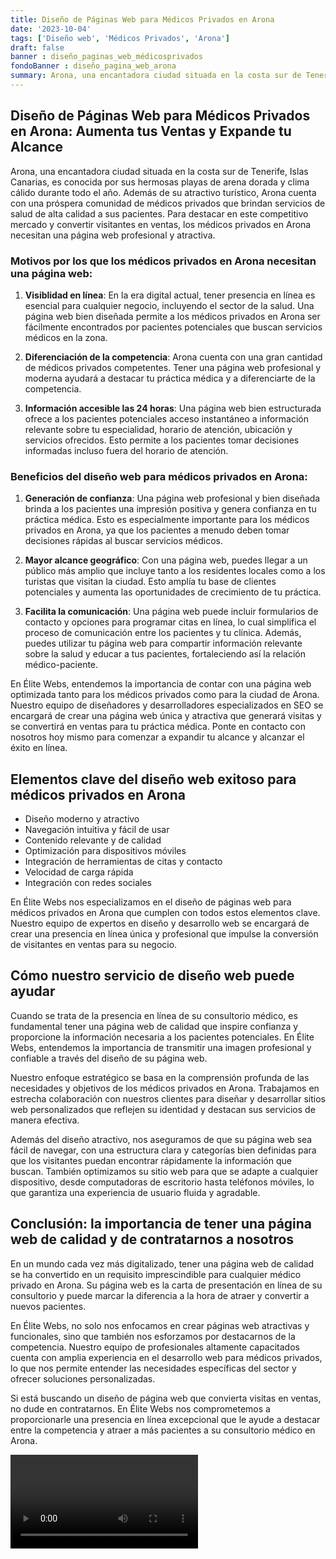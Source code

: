```yaml
---
title: Diseño de Páginas Web para Médicos Privados en Arona
date: '2023-10-04'
tags: ['Diseño web', 'Médicos Privados', 'Arona']
draft: false
banner : diseño_paginas_web_médicosprivados
fondoBanner : diseño_pagina_web_arona
summary: Arona, una encantadora ciudad situada en la costa sur de Tenerife, Islas Canarias, es conocida por sus hermosas playas de arena dorada y clima cálido durante todo el año. Además de su atractivo turístico, Arona cuenta con una próspera comunidad de médicos privados que brindan servicios de salud de alta calidad a sus pacientes. Para destacar en este competitivo mercado y convertir visitantes en ventas, los médicos privados en Arona necesitan una página web profesional y atractiva.
---
```


## Diseño de Páginas Web para Médicos Privados en Arona: Aumenta tus Ventas y Expande tu Alcance

Arona, una encantadora ciudad situada en la costa sur de Tenerife, Islas Canarias, es conocida por sus hermosas playas de arena dorada y clima cálido durante todo el año. Además de su atractivo turístico, Arona cuenta con una próspera comunidad de médicos privados que brindan servicios de salud de alta calidad a sus pacientes. Para destacar en este competitivo mercado y convertir visitantes en ventas, los médicos privados en Arona necesitan una página web profesional y atractiva.

### Motivos por los que los médicos privados en Arona necesitan una página web:
1. **Visiblidad en línea**: En la era digital actual, tener presencia en línea es esencial para cualquier negocio, incluyendo el sector de la salud. Una página web bien diseñada permite a los médicos privados en Arona ser fácilmente encontrados por pacientes potenciales que buscan servicios médicos en la zona.

2. **Diferenciación de la competencia**: Arona cuenta con una gran cantidad de médicos privados competentes. Tener una página web profesional y moderna ayudará a destacar tu práctica médica y a diferenciarte de la competencia.

3. **Información accesible las 24 horas**: Una página web bien estructurada ofrece a los pacientes potenciales acceso instantáneo a información relevante sobre tu especialidad, horario de atención, ubicación y servicios ofrecidos. Esto permite a los pacientes tomar decisiones informadas incluso fuera del horario de atención.

### Beneficios del diseño web para médicos privados en Arona:
1. **Generación de confianza**: Una página web profesional y bien diseñada brinda a los pacientes una impresión positiva y genera confianza en tu práctica médica. Esto es especialmente importante para los médicos privados en Arona, ya que los pacientes a menudo deben tomar decisiones rápidas al buscar servicios médicos.

2. **Mayor alcance geográfico**: Con una página web, puedes llegar a un público más amplio que incluye tanto a los residentes locales como a los turistas que visitan la ciudad. Esto amplía tu base de clientes potenciales y aumenta las oportunidades de crecimiento de tu práctica.

3. **Facilita la comunicación**: Una página web puede incluir formularios de contacto y opciones para programar citas en línea, lo cual simplifica el proceso de comunicación entre los pacientes y tu clínica. Además, puedes utilizar tu página web para compartir información relevante sobre la salud y educar a tus pacientes, fortaleciendo así la relación médico-paciente.

En Élite Webs, entendemos la importancia de contar con una página web optimizada tanto para los médicos privados como para la ciudad de Arona. Nuestro equipo de diseñadores y desarrolladores especializados en SEO se encargará de crear una página web única y atractiva que generará visitas y se convertirá en ventas para tu práctica médica. Ponte en contacto con nosotros hoy mismo para comenzar a expandir tu alcance y alcanzar el éxito en línea.

<GifSeo />

<Cta />

## Elementos clave del diseño web exitoso para médicos privados en Arona
- Diseño moderno y atractivo
- Navegación intuitiva y fácil de usar
- Contenido relevante y de calidad
- Optimización para dispositivos móviles
- Integración de herramientas de citas y contacto
- Velocidad de carga rápida
- Integración con redes sociales

En Élite Webs nos especializamos en el diseño de páginas web para médicos privados en Arona que cumplen con todos estos elementos clave. Nuestro equipo de expertos en diseño y desarrollo web se encargará de crear una presencia en línea única y profesional que impulse la conversión de visitantes en ventas para su negocio.

## Cómo nuestro servicio de diseño web puede ayudar
Cuando se trata de la presencia en línea de su consultorio médico, es fundamental tener una página web de calidad que inspire confianza y proporcione la información necesaria a los pacientes potenciales. En Élite Webs, entendemos la importancia de transmitir una imagen profesional y confiable a través del diseño de su página web.

Nuestro enfoque estratégico se basa en la comprensión profunda de las necesidades y objetivos de los médicos privados en Arona. Trabajamos en estrecha colaboración con nuestros clientes para diseñar y desarrollar sitios web personalizados que reflejen su identidad y destacan sus servicios de manera efectiva.

Además del diseño atractivo, nos aseguramos de que su página web sea fácil de navegar, con una estructura clara y categorías bien definidas para que los visitantes puedan encontrar rápidamente la información que buscan. También optimizamos su sitio web para que se adapte a cualquier dispositivo, desde computadoras de escritorio hasta teléfonos móviles, lo que garantiza una experiencia de usuario fluida y agradable.

## Conclusión: la importancia de tener una página web de calidad y de contratarnos a nosotros

En un mundo cada vez más digitalizado, tener una página web de calidad se ha convertido en un requisito imprescindible para cualquier médico privado en Arona. Su página web es la carta de presentación en línea de su consultorio y puede marcar la diferencia a la hora de atraer y convertir a nuevos pacientes.

En Élite Webs, no solo nos enfocamos en crear páginas web atractivas y funcionales, sino que también nos esforzamos por destacarnos de la competencia. Nuestro equipo de profesionales altamente capacitados cuenta con amplia experiencia en el desarrollo web para médicos privados, lo que nos permite entender las necesidades específicas del sector y ofrecer soluciones personalizadas.

Si está buscando un diseño de página web que convierta visitas en ventas, no dude en contratarnos. En Élite Webs nos comprometemos a proporcionarle una presencia en línea excepcional que le ayude a destacar entre la competencia y atraer a más pacientes a su consultorio médico en Arona.

<Video />

<CtaBot job='Médicos Privados' city='Arona'/>

<Gmaps query='Arona+españa+maps' />